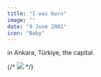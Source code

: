 ```yaml
---
title: "I was born"
image: ""
date: "9 June 2001"
icon: "Baby"
---
```


in <Link href="https://en.wikipedia.org/wiki/Ankara" target='_blank'>Ankara</Link>, Türkiye, the capital.

{/* <Image  src="https://static.vecteezy.com/system/resources/previews/025/451/836/original/ankara-province-map-administrative-divisions-of-turkey-illustration-vector.jpg" /> */}

